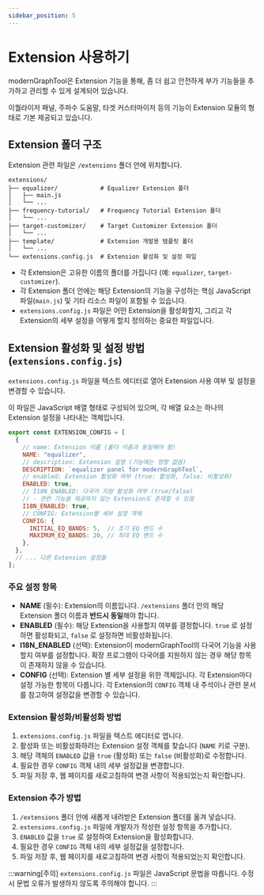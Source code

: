 ```yaml
---
sidebar_position: 5
---
```


# Extension 사용하기

modernGraphTool은 Extension 기능을 통해, 좀 더 쉽고 안전하게 부가 기능들을 추가하고 관리할 수 있게 설계되어 있습니다.

이퀄라이저 패널, 주파수 도움말, 타겟 커스터마이저 등의 기능이 Extension 모듈의 형태로 기본 제공되고 있습니다.

## Extension 폴더 구조

Extension 관련 파일은 `/extensions` 폴더 안에 위치합니다.

```
extensions/
├── equalizer/            # Equalizer Extension 폴더
│   ├── main.js
│   └── ...
├── frequency-tutorial/   # Frequency Tutorial Extension 폴더
│   └── ...
├── target-customizer/    # Target Customizer Extension 폴더
│   └── ...
├── template/             # Extension 개발용 템플릿 폴더
│   └── ...
└── extensions.config.js  # Extension 활성화 및 설정 파일
```

*   각 Extension은 고유한 이름의 폴더를 가집니다 (예: `equalizer`, `target-customizer`).
*   각 Extension 폴더 안에는 해당 Extension의 기능을 구성하는 핵심 JavaScript 파일(`main.js`) 및 기타 리소스 파일이 포함될 수 있습니다.
*   `extensions.config.js` 파일은 어떤 Extension을 활성화할지, 그리고 각 Extension의 세부 설정을 어떻게 할지 정의하는 중요한 파일입니다.

## Extension 활성화 및 설정 방법 (`extensions.config.js`)

`extensions.config.js` 파일을 텍스트 에디터로 열어 Extension 사용 여부 및 설정을 변경할 수 있습니다.

이 파일은 JavaScript 배열 형태로 구성되어 있으며, 각 배열 요소는 하나의 Extension 설정을 나타내는 객체입니다.

```javascript
export const EXTENSION_CONFIG = [
  {
    // name: Extension 이름 (폴더 이름과 동일해야 함)
    NAME: "equalizer",
    // description: Extension 설명 (기능에는 영향 없음)
    DESCRIPTION: `equalizer panel for modernGraphTool`,
    // enabled: Extension 활성화 여부 (true: 활성화, false: 비활성화)
    ENABLED: true,
    // I18N_ENABLED: 다국어 지원 활성화 여부 (true/false) 
    // - 관련 기능을 제공하지 않는 Extension도 존재할 수 있음
    I18N_ENABLED: true,
    // CONFIG: Extension별 세부 설정 객체
    CONFIG: {
      INITIAL_EQ_BANDS: 5,  // 초기 EQ 밴드 수
      MAXIMUM_EQ_BANDS: 20, // 최대 EQ 밴드 수
    },
  },
  // ... 다른 Extension 설정들
];
```

### 주요 설정 항목

- **NAME** (필수): Extension의 이름입니다. `/extensions` 폴더 안의 해당 Extension 폴더 이름과 **반드시 동일**해야 합니다.
- **ENABLED** (필수): 해당 Extension을 사용할지 여부를 결정합니다. `true` 로 설정하면 활성화되고, `false` 로 설정하면 비활성화됩니다.
- **I18N_ENABLED** (선택): Extension이 modernGraphTool의 다국어 기능을 사용할지 여부를 설정합니다. 확장 프로그램이 다국어를 지원하지 않는 경우 해당 항목이 존재하지 않을 수 있습니다.
- **CONFIG** (선택): Extension 별 세부 설정을 위한 객체입니다. 각 Extension마다 설정 가능한 항목이 다릅니다. 각 Extension의 `CONFIG` 객체 내 주석이나 관련 문서를 참고하여 설정값을 변경할 수 있습니다.

### Extension 활성화/비활성화 방법

1. `extensions.config.js` 파일을 텍스트 에디터로 엽니다.
2. 활성화 또는 비활성화하려는 Extension 설정 객체를 찾습니다 (`NAME` 키로 구분).
3. 해당 객체의 `ENABLED` 값을 `true` (활성화) 또는 `false` (비활성화)로 수정합니다.
4. 필요한 경우 `CONFIG` 객체 내의 세부 설정값을 변경합니다.
5. 파일 저장 후, 웹 페이지를 새로고침하여 변경 사항이 적용되었는지 확인합니다.

### Extension 추가 방법

1. `/extensions` 폴더 안에 새롭게 내려받은 Extension 폴더를 옮겨 넣습니다.
2. `extensions.config.js` 파일에 개발자가 작성한 설정 항목을 추가합니다.
3. `ENABLED` 값을 `true` 로 설정하여 Extension을 활성화합니다.
4. 필요한 경우 `CONFIG` 객체 내의 세부 설정값을 설정합니다.
5. 파일 저장 후, 웹 페이지를 새로고침하여 변경 사항이 적용되었는지 확인합니다.

:::warning[주의]
`extensions.config.js` 파일은 JavaScript 문법을 따릅니다. 수정 시 문법 오류가 발생하지 않도록 주의해야 합니다.
:::